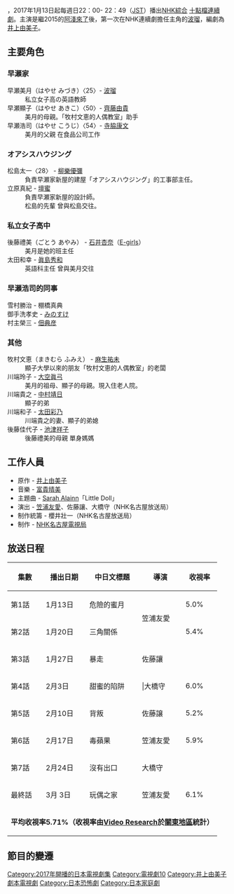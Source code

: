{{noteTA
|G1=JP Show
}}
{{電視節目資訊框
| 顏色       = #66FFE6
| 原名       = {{lang|ja| お母さん、娘をやめていいですか? }}
| 名稱       = 媽媽，不當你女兒可以嗎？
| 別名       = 
| 圖片       = 
| 類型       =  
| 原作       = 
| 導演       = 
| 編劇       = [[井上由美子|井上由美子]]
| 演出       = [[波瑠|波瑠]]<!--此欄僅置入「主演」。-->
| 主題曲     = [[Sarah_Àlainn|Sarah Àlainn]] 「Little Doll」
| 片尾曲     = 
| 國家       = {{JPN}}
| 地區       = {{JPN}}
| 語言       = [[日語|日語]]
| 季數       = 
| 集數       = 8
| 製作人     =
| 配樂       =
| 配音       =
| 外景       = {{JPN}}
| 每集長     = 49分鐘（含廣告）
| 頻道       = [[NHK名古屋電視台|NHK名古屋電視台]]
| 電視網     = [[NHK名古屋電視台|NHK名古屋電視台]]
| 視訊制式   = [[高清晰度电视|高解析度電視]]
| 音訊制式   = [[立體聲|立體聲]]
| 開始       = 2017年1月13日
| 結束       = 2017年3月3日
| 相關劇集   = 
| 中國大陸名稱 = 
| 台灣名稱     = 女兒不想當
| 港澳名稱     = 
| 馬新名稱     = 
| 官方網站   = https://web.archive.org/web/20170222091006/http://www.nhk.or.jp/nagoya/okamusu/
| imdb_id    = 
| tv_com_id  = 
}}
{{日本作品| 媽媽，不當您女兒可以嗎？ | お母さん、娘をやめていいですか? }}，2017年1月13日起每週日22：00- 22：49（[[日本標準時|JST]]）播出[[NHK綜合|NHK綜合]] [[十點檔連續劇|十點檔連續劇]]。主演是繼2015的[[阿淺來了|阿淺來了]]後，第一次在NHK連續劇擔任主角的[[波瑠|波瑠]]，編劇為[[井上由美子|井上由美子]]。

== 主要角色 ==
=== 早瀬家 ===
; 早瀬美月（はやせ みづき）〈25〉- [[波瑠|波瑠]]
: 私立女子高の英語教師
; 早瀬顯子（はやせ あきこ）〈50〉- [[齊藤由貴|齊藤由貴]]
: 美月的母親。「牧村文恵的人偶教室」助手
; 早瀬浩司（はやせ こうじ）〈54〉- [[寺脇康文|寺脇康文]]
: 美月的父親 在食品公司工作

=== オアシスハウジング ===
; 松島太一〈28〉 - [[柳樂優彌|柳樂優彌]]
: 負責早瀬家新屋的建屋「オアシスハウジング」的工事部主任。
; 立原真紀 - [[壇蜜|壇蜜]]
: 負責早瀬家新屋的設計師。
: 松島的先輩  曾與松島交往。

=== 私立女子高中 ===
; 後藤禮美（ごとう あやみ） - [[石井杏奈_(女優)|石井杏奈]]（[[E-girls|E-girls]]）
: 美月是她的班主任
; 太田和幸 - [[眞島秀和|眞島秀和]]
: 英語科主任 曾與美月交往

=== 早瀬浩司的同事 ===
; 雪村勝治 - 棚橋真典
; 御手洗孝史 - [[みのすけ|みのすけ]]
; 村主榮三 - [[佃典彦|佃典彦]]

=== 其他 ===
; 牧村文恵（まきむら ふみえ） - [[麻生祐未|麻生祐未]]
: 顯子大學以來的朋友「牧村文恵的人偶教室」的老闆
; 川端玲子 - [[大空眞弓|大空眞弓]]
: 美月的祖母、顯子的母親。現入住老人院。
; 川端貴之 - [[中村靖日|中村靖日]]
: 顯子的弟
; 川端和子 - [[太田彩乃|太田彩乃]]
: 川端貴之的妻、顯子的弟媳
; 後藤佳代子 - [[池津祥子|池津祥子]]
: 後藤禮美的母親 單身媽媽
== 工作人員 ==
* 原作 - [[井上由美子|井上由美子]]
* 音樂 - [[富貴晴美|富貴晴美]]
* 主題曲 - [[Sarah_Alainn|Sarah Alainn]]「Little Doll」
* 演出 - [[笠浦友愛|笠浦友愛]]、佐藤讓、大橋守（NHK名古屋放送局）
* 制作統籌 - 櫻井壯一（NHK名古屋放送局）
* 制作 - [[NHK名古屋電視局|NHK名古屋電視局]]

== 放送日程 ==
<!-- 視聴率を書く方へ。最高・最低視聴率に色を使う時はfontタグを使わないでください。[[プロジェクト:テレビドラマ|プロジェクト:テレビドラマ]]参照 -->
{| class="wikitable"  style="text-align:center"
!'''集數'''!!'''播出日期'''!!'''中日文標題'''!!'''導演'''
!'''收視率'''
|-
|第1話 || 1月13日 ||危險的蜜月<br />{{lang|ja|危険な蜜月}}||rowspan="2"|笠浦友愛
|5.0%
|-
|第2話 || 1月20日 ||三角關係<br />{{lang|ja|三角関係}}
|5.4%
|-
|第3話 || 1月27日 ||暴走<br />{{lang|ja|暴走}}||佐藤讓
|{{Color|Blue|4.5%}}
|-
|第4話 || 2月{{0}}3日 ||甜蜜的陷阱<br />{{lang|ja|甘い罠}}|||大橋守
|6.0%
|-
|第5話 || 2月10日 ||背叛<br />{{lang|ja|裏切り}}||佐藤譲
|5.2%
|-
|第6話 || 2月17日 ||毒蘋果<br />{{lang|ja|毒りんご}}||笠浦友愛
|5.9%
|-
|第7話 || 2月24日 ||沒有出口<br />{{lang|ja|出口なし}} ||大橋守
|{{Color|Red|7.6%}}
|-
|最終話 || 3月 3日 || 玩偶之家<br />{{lang|ja|人形の家}}||笠浦友愛

|6.1%
|-
! colspan="5" |'''平均收視率5.71%（收視率由[[Video_Research|Video Research]]於[[關東地區|關東地區]]統計）'''
|}

== 節目的變遷 ==
{{電視節目的變遷|
電視台={{flagicon|Japan}}[[NHK|NHK]]|
播放檔次=[[電視劇10|電視劇10]]|
節目名稱=媽媽，不當您女兒可以嗎？<br />（2017年1月13日－2017年3月3日）|
上一節目=[[Copy_Face～已經消失的我～|Copy Face～已經消失的我～]]<br />（2016年11月18日－2016年12月23日）|
下一節目=[[椿文具店_～鎌倉代筆物語～|椿文具店 ～鎌倉代筆物語～]]<br />（2017年4月14日－2017年6月2日）|
}}
{{電視劇10}}
{{DEFAULTSORT:Okāsan, musume o yamete īdesu ka?}}
[[Category:2017年開播的日本電視劇集|Category:2017年開播的日本電視劇集]]
[[Category:電視劇10|Category:電視劇10]]
[[Category:井上由美子劇本電視劇|Category:井上由美子劇本電視劇]]
[[Category:日本恐怖劇|Category:日本恐怖劇]]
[[Category:日本家庭劇|Category:日本家庭劇]]